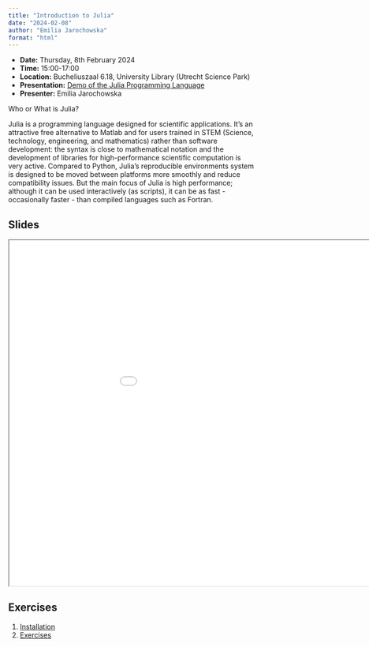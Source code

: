 ```yaml
---
title: "Introduction to Julia"
date: "2024-02-08"
author: "Emilia Jarochowska"
format: "html"
---
```


::: {.callout-note icon=false}

- **Date:** Thursday, 8th February 2024
- **Time:** 15:00-17:00
- **Location:** Bucheliuszaal 6.18, University Library (Utrecht Science Park)
- **Presentation:** [Demo of the Julia Programming Language](https://utrechtuniversity.github.io/programming-cafe/posts/2024-02-08_julia/)
- **Presenter:**  Emilia Jarochowska

:::

Who or What is Julia?

Julia is a programming language designed for scientific applications. It’s an attractive free alternative to Matlab and for users trained in STEM (Science, technology, engineering, and mathematics) rather than software development: the syntax is close to mathematical notation and the development of libraries for high-performance scientific computation is very active. Compared to Python, Julia’s reproducible environments system is designed to be moved between platforms more smoothly and reduce compatibility issues. But the main focus of Julia is high performance; although it can be used interactively (as scripts), it can be as fast - occasionally faster - than compiled languages such as Fortran.

## Slides

```{=html}
<iframe width="1050" height="700" src="../../presentations/2024-02-08_julia/slides/2024-02-08_julia.html"></iframe>
```

## Exercises

1. [Installation](../../presentations/2024-02-08_julia/exercises/Installation.md)
2. [Exercises](../../presentations/2024-02-08_julia/exercises/Julia_exercises.md)
